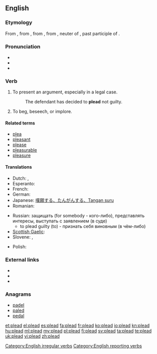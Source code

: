 ==English==

===Etymology===
From {{etyl|enm}}, from {{etyl|fro}} {{term|lang=fro|plaider||to plead, offer a plea}}, from {{term|lang=fro|plait}}, from {{etyl|ML.}} {{term|lang=la|placitum||a decree, sentence, suit, plea, etc.", in Classical {{etyl|la}}, "an opinion, determination, prescription, order; literally, that which is pleasing, pleasure}}, neuter of {{term|lang=la|placitus}}, past participle of {{term|lang=la|placere||to please}}.

===Pronunciation===
* {{IPA|/ˈpliːd/}}
* {{audio|en-us-plead.ogg|Audio (US)}}
* {{rhymes|iːd}}

===Verb===
{{en-verb|pleads|pleading|'''[[pled]]''' ''(North American and Scottish English)'' or '''[[pleaded]]''' ''(UK)''}}

# To present an argument, especially in a legal case.
#: The defendant has decided to '''plead''' not guilty.
# To beg, beseech, or implore.

====Related terms====
* [[plea]]
* [[pleasant]]
* [[please]]
* [[pleasurable]]
* [[pleasure]]

====Translations====
{{trans-top|To present an argument}}
* Dutch: {{t-|nl|pleiten}}, {{t+|nl|bepleiten}}
* Esperanto: {{t-|eo|pledi|xs=Esperanto}}
* French: {{t+|fr|plaider}}
* German: {{t+|de|plädieren}}
* Japanese: [[嘆願する、たんがんする、Tangan suru]]
* Romanian: {{t|ro|pleda}}
{{trans-mid}}
* Russian: защищать (for somebody - кого-либо), представлять интересы, выступать с заявлением (в суде)
** to plead guilty (to) - признать себя виновным (в чём-либо)
* [[Scottish Gaelic]]: {{t-|gd|tagair|xs=Scottish Gaelic}}
* Slovene: {{t|sl|pledirati}},  {{t|sl|zagovarjati se}}
{{trans-bottom}}

{{trans-top|To beg}}
* Polish: {{t|pl|błagać}}
{{trans-mid}}
{{trans-bottom}}

===External links===
* {{R:Webster 1913}}
* {{R:Century 1911}}
* {{R:OneLook}}

===Anagrams===
* [[padel#English|padel]]
* [[paled#English|paled]]
* [[pedal#English|pedal]]

[[Category:English irregular verbs]]
[[Category:English reporting verbs]]

[[et:plead]]
[[el:plead]]
[[es:plead]]
[[fa:plead]]
[[fr:plead]]
[[ko:plead]]
[[io:plead]]
[[kn:plead]]
[[hu:plead]]
[[ml:plead]]
[[my:plead]]
[[pl:plead]]
[[fi:plead]]
[[sv:plead]]
[[ta:plead]]
[[te:plead]]
[[uk:plead]]
[[vi:plead]]
[[zh:plead]]